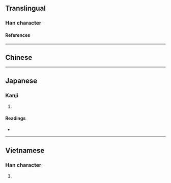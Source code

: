 {{also|瓷}}
{{character info}}
{{character info|0xfaa2}}
==Translingual==

===Han character===
{{Han char|rn=98|rad=瓦|as=09|sn=14|four=80717|canj=TVIN|ids=⿱兹瓦(GTK),⿱茲瓦(J)}}

====References====
{{Han ref|kx=0751.111|dkj=21574|hdz=21429.030|uh=7506}}
{{Han ref|uh=FAA2}}

----

==Chinese==
{{zh-see|瓷|v}}

----

==Japanese==

===Kanji===
{{ja-kanji|grade=|rs=瓦09}}

# {{rfdef|ja|sort=瓦09}}

====Readings====
* {{ja-readings|on=[[し]] (shi), [[じ]] (ji)|kun=[[かめ]] (kame)|nanori=}}

----

==Vietnamese==

===Han character===
{{vi-readings|reading=từ|rs=瓦09}}

# {{rfdef|vi|sort=瓦09}}